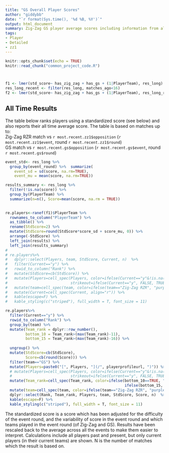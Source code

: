 ```yaml
---
title: "GS Overall Player Scores"
author: "giddybb"
date: "`r format(Sys.time(), '%d %B, %Y')`"
output: html_document
summary: Zig-Zag GS player average scores including information from all events.
tags:
- Player
- Detailed
- zz1
---
```


```r
knitr::opts_chunk$set(echo = TRUE)
knitr::read_chunk("common_project_code.R")

```


```r
```


```r
```



```r
f1 <- lmer(std_score~ has_zig_zag + has_gs + (1|PlayerTeam), res_long)
res_long_recent <- filter(res_long, matches_ago<16)
f2 <- lmer(std_score~ has_zig_zag + has_gs + (1|PlayerTeam), res_long_recent)
```


## All Time Results
The table below ranks players using a standardized score (see below) and also reports their all time average score. The table is based on matches up to:  
Zig-Zag RZR match vs `r most.recent.zz1$opposition` (`r most.recent.zz1$event`, round `r most.recent.zz1$round`)  
GS match vs `r most.recent.gs$opposition` (`r most.recent.gs$event`, round `r most.recent.gs$round`)


```r
event_std<- res_long %>% 
  group_by(event_round) %>%  summarize(
    event_sd = sd(score, na.rm=TRUE), 
    event_mu = mean(score, na.rm=TRUE))

results_summary <- res_long %>%
  filter(!is.na(score)) %>%
  group_by(PlayerTeam) %>%
  summarize(n=n(), Score=mean(score, na.rm = TRUE))

  
re.players<-ranef(f1)$PlayerTeam %>% 
  rownames_to_column("PlayerTeam") %>%
  as_tibble() %>%
  rename(StdScore=2) %>%
  mutate(StdScore=round(StdScore*score_sd + score_mu, 0)) %>%
  arrange(-StdScore) %>%
  left_join(results) %>%
  left_join(results_summary)
# 
# re.players%>%
#   dplyr::select(Players, team, StdScore, Current, n)  %>%
#   filter(Current=="y") %>%
#   rowid_to_column("Rank") %>%
#   mutate(StdScore=cb(StdScore)) %>%
#   mutate(Players=cell_spec(Players, color=ifelse(Current=="y"&!is.na(Current), "black", "blue"),
#                            strikeout=ifelse(Current=="y", FALSE, TRUE))) %>%
#   mutate(team=cell_spec(team, color=ifelse(team=="Zig-Zag RZR", "purple", "orange"))) %>%
#   mutate(Current=cell_spec(Current, align="r")) %>%
#   kable(escape=F) %>%
#   kable_styling(c("striped"), full_width = T, font_size = 11)

re.players%>%
  filter(Current=="y") %>%
  rowid_to_column("Rank") %>%
  group_by(team) %>%
  mutate(Team_rank = dplyr::row_number(),
         bottom_10 = Team_rank>(max(Team_rank)-11),
         bottom_15 = Team_rank>(max(Team_rank)-16)) %>%
  
  ungroup() %>%
  mutate(StdScore=cb(StdScore),
         Score=cb(round(Score))) %>%
  filter(team=="GS") %>%
  mutate(Players=paste0("[", Players, "](/", playerprofileurl, ")")) %>%
  # mutate(Players=cell_spec(Players, color=ifelse(Current=="y"&!is.na(Current), "black", "blue"),
  #                          strikeout=ifelse(Current=="y", FALSE, TRUE))) %>%
  mutate(Team_rank=cell_spec(Team_rank, color=ifelse(bottom_10==TRUE, "red", 
                                                     ifelse(bottom_15, "orange", "black")))) %>%
  mutate(team=cell_spec(team, color=ifelse(team=="Zig-Zag RZR", "purple", "blue"))) %>%
  dplyr::select(Rank, Team_rank, Players, team, StdScore, Score, n)  %>%
  kable(escape=F) %>%
  kable_styling(c("striped"), full_width = T, font_size = 11)
```

The standardized score is a score which has been adjusted for the difficulty of the event round, and the variability of score in the event round and which teams played in the event round (of Zig-Zag and GS). Results have been rescaled back to the average across all the events to make them easier to interpret. Calculations include all players past and present, but only current players (in their current teams) are shown. N is the number of matches which the result is based on.